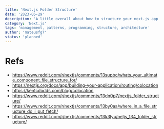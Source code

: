 ```yaml
---
title: 'Next.js Folder Structure'
date: '2023-05-29'
description: 'A little overall about how to structure your next.js app'
category: 'Next.js'
tags: 'management, patterns, programming, structure, architecture'
author: 'mateusfg7'
status: 'planned'
---
```


# Refs

- https://www.reddit.com/r/nextjs/comments/13supbc/whats_your_ultimate_component_file_structure_for/
- https://nextjs.org/docs/app/building-your-application/routing/colocation
- https://kentcdodds.com/blog/colocation
- https://www.reddit.com/r/nextjs/comments/13dn0p7/nextjs_folder_structure/
- https://www.reddit.com/r/nextjs/comments/13by0aa/where_in_a_file_structure_do_i_put_fetch/
- https://www.reddit.com/r/nextjs/comments/13k3lyu/netjs_134_folder_structure/
